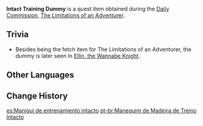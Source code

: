 {{Item Infobox
|id           = 100365
|image        = Item Training Dummy.png
|type         = Quest Items
|description  = An intact training dummy. Very sturdy, perfect for training.
|source1      = Obtained during [[The Limitations of an Adventurer]] after clearing the [[hilichurl]] camp with collateral damage.
}}
'''Intact Training Dummy''' is a quest item obtained during the [[Daily Commission]], [[The Limitations of an Adventurer]].

==Trivia==
*Besides being the fetch item for The Limitations of an Adventurer, the dummy is later seen in [[Ellin, the Wannabe Knight]].

==Other Languages==
{{Other Languages
|en      = Intact Training Dummy
|zhs     = 完整的木桩
|zhs_rm  = Wánzhěng de Mùzhuāng
|zht     = 完整的木樁
|zht_rm  = Wánzhěng de Mùzhuāng
|zh_tl   = Complete Wooden Stake
|ja      = 完全な杭
|ja_rm   = Kanzen-na Iku
|ko      = 훈련용 말뚝
|ko_rm   = 
|ko_tl   = 
|es      = Maniquí de entrenamiento intacto
|es_tl   = 
|fr      = Mannequin complet
|fr_tl   = Complete Dummy
|ru      = Целый тренировочный манекен
|ru_tl   = 
|th      = Intact Training Dummy
|vi      = Cọc gỗ hoàn chỉnh
|vi_tl   = 
|de      = Vollständiger Holzpfahl
|de_tl   = Complete Wooden Pole
|id      = Boneka Kayu Utuh
|id_tl   = Intact Wooden Doll
|pt      = Manequim de Madeira de Treino Intacto
|pt_tl   = 
}}

==Change History==
{{Change History|1.0}}
[[es:Maniquí de entrenamiento intacto]]
[[pt-br:Manequim de Madeira de Treino Intacto]]